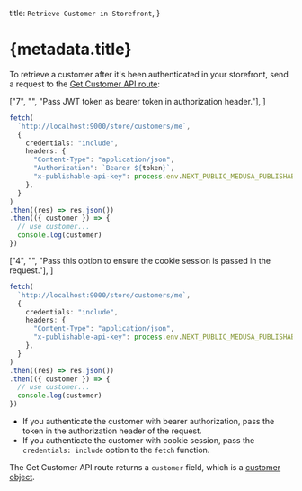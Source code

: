 
  title: `Retrieve Customer in Storefront`,
}

# {metadata.title}

To retrieve a customer after it's been authenticated in your storefront, send a request to the [Get Customer API route](!api!/store#customers_getcustomersme):

<CodeTabs group="authenticated-request">
  <CodeTab label="Using Bearer Token" value="bearer">

  ["7", "", "Pass JWT token as bearer token in authorization header."],
]

  ```ts highlights={bearerHighlights}
  fetch(
    `http://localhost:9000/store/customers/me`,
    {
      credentials: "include",
      headers: {
        "Content-Type": "application/json",
        "Authorization": `Bearer ${token}`,
        "x-publishable-api-key": process.env.NEXT_PUBLIC_MEDUSA_PUBLISHABLE_KEY,
      },
    }
  )
  .then((res) => res.json())
  .then(({ customer }) => {
    // use customer...
    console.log(customer)
  })
  ```

  </CodeTab>
  <CodeTab label="Using Cookie Session" value="session">

  ["4", "", "Pass this option to ensure the cookie session is passed in the request."],
]

  ```ts highlights={sessionHighlights}
  fetch(
    `http://localhost:9000/store/customers/me`,
    {
      credentials: "include",
      headers: {
        "Content-Type": "application/json",
        "x-publishable-api-key": process.env.NEXT_PUBLIC_MEDUSA_PUBLISHABLE_KEY,
      },
    }
  )
  .then((res) => res.json())
  .then(({ customer }) => {
    // use customer...
    console.log(customer)
  })
  ```

  </CodeTab>
</CodeTabs>

- If you authenticate the customer with bearer authorization, pass the token in the authorization header of the request.
- If you authenticate the customer with cookie session, pass the `credentials: include` option to the `fetch` function.

The Get Customer API route returns a `customer` field, which is a [customer object](!api!/store#customers_customer_schema).
